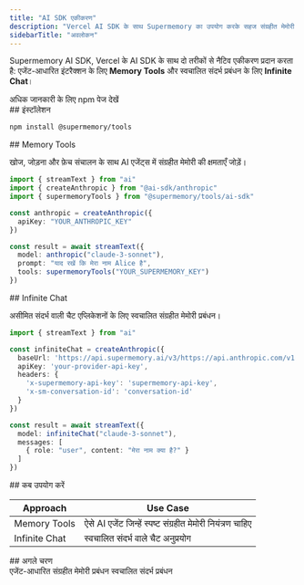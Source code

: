 ```yaml
---
title: "AI SDK एकीकरण"
description: "Vercel AI SDK के साथ Supermemory का उपयोग करके सहज संग्रहीत मेमोरी प्रबंधन करें"
sidebarTitle: "अवलोकन"
---
```


Supermemory AI SDK, Vercel के AI SDK के साथ दो तरीकों से नैटिव एकीकरण प्रदान करता है: एजेंट-आधारित इंटरैक्शन के लिए **Memory Tools** और स्वचालित संदर्भ प्रबंधन के लिए **Infinite Chat**।

<Card title="npm पर Supermemory tools" icon="npm" href="https://www.npmjs.com/package/@supermemory/tools">
  अधिक जानकारी के लिए npm पेज देखें
</Card>

<div id="installation">
  ## इंस्टॉलेशन
</div>

```bash
npm install @supermemory/tools
```

<div id="memory-tools">
  ## Memory Tools
</div>

खोज, जोड़ना और फ़ेच संचालन के साथ AI एजेंट्स में संग्रहीत मेमोरी की क्षमताएँ जोड़ें।

```typescript
import { streamText } from "ai"
import { createAnthropic } from "@ai-sdk/anthropic"
import { supermemoryTools } from "@supermemory/tools/ai-sdk"

const anthropic = createAnthropic({
  apiKey: "YOUR_ANTHROPIC_KEY"
})

const result = await streamText({
  model: anthropic("claude-3-sonnet"),
  prompt: "याद रखें कि मेरा नाम Alice है",
  tools: supermemoryTools("YOUR_SUPERMEMORY_KEY")
})
```

<div id="infinite-chat">
  ## Infinite Chat
</div>

असीमित संदर्भ वाली चैट एप्लिकेशनों के लिए स्वचालित संग्रहीत मेमोरी प्रबंधन।

```typescript
import { streamText } from "ai"

const infiniteChat = createAnthropic({
  baseUrl: 'https://api.supermemory.ai/v3/https://api.anthropic.com/v1',
  apiKey: 'your-provider-api-key',
  headers: {
    'x-supermemory-api-key': 'supermemory-api-key',
    'x-sm-conversation-id': 'conversation-id'
  }
})

const result = await streamText({
  model: infiniteChat("claude-3-sonnet"),
  messages: [
    { role: "user", content: "मेरा नाम क्या है?" }
  ]
})
```

<div id="when-to-use">
  ## कब उपयोग करें
</div>

| Approach | Use Case |
|----------|----------|
| Memory Tools | ऐसे AI एजेंट जिन्हें स्पष्ट संग्रहीत मेमोरी नियंत्रण चाहिए |
| Infinite Chat | स्वचालित संदर्भ वाले चैट अनुप्रयोग |

<div id="next-steps">
  ## अगले चरण
</div>

<CardGroup cols={2}>
  <Card title="Memory Tools" icon="wrench" href="/hi/ai-sdk/memory-tools">
    एजेंट-आधारित संग्रहीत मेमोरी प्रबंधन
  </Card>

  <Card title="Infinite Chat" icon="infinity" href="/hi/ai-sdk/infinite-chat">
    स्वचालित संदर्भ प्रबंधन
  </Card>
</CardGroup>
